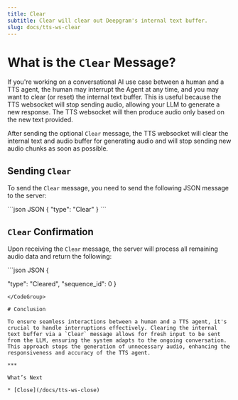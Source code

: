 ```yaml
---
title: Clear
subtitle: Clear will clear out Deepgram's internal text buffer.
slug: docs/tts-ws-clear
---
```



<Markdown src="../snippets/tts-ws.mdx" />

# What is the `Clear` Message?

If you're working on a conversational AI use case between a human and a TTS agent, the human may interrupt the Agent at any time, and you may want to clear (or reset) the internal text buffer. This is useful because the TTS websocket will stop sending audio, allowing your LLM to generate a new response. The TTS websocket will then produce audio only based on the new text provided.

After sending the optional `Clear` message, the TTS websocket will clear the internal text and audio buffer for generating audio and will stop sending new audio chunks as soon as possible.

## Sending `Clear`

To send the `Clear` message, you need to send the following JSON message to the server:

<CodeGroup>
  ```json JSON
  {
      "type": "Clear"
  }
  ```
</CodeGroup>

## `Clear` Confirmation

Upon receiving the `Clear` message, the server will process all remaining audio data and return the following:

<CodeGroup>
  ```json JSON
  {
   
  "type": "Cleared",
  "sequence_id": 0
  }
  ```
</CodeGroup>

# Conclusion

To ensure seamless interactions between a human and a TTS agent, it's crucial to handle interruptions effectively. Clearing the internal text buffer via a `Clear` message allows for fresh input to be sent from the LLM, ensuring the system adapts to the ongoing conversation. This approach stops the generation of unnecessary audio, enhancing the responsiveness and accuracy of the TTS agent.

***

What’s Next

* [Close](/docs/tts-ws-close)
